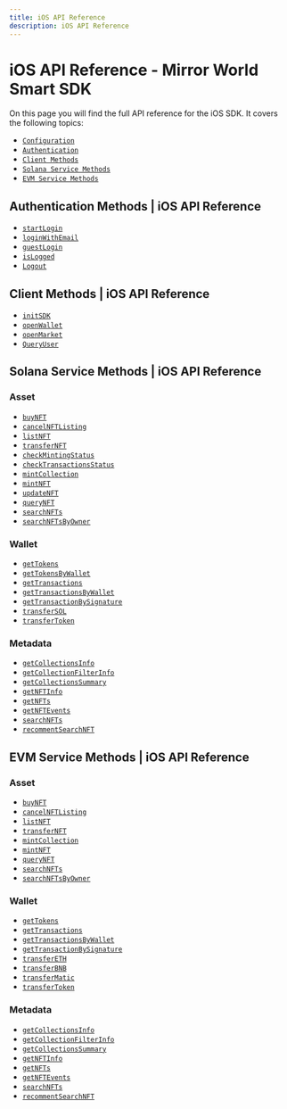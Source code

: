 ```yaml
---
title: iOS API Reference
description: iOS API Reference
---
```


# iOS API Reference - Mirror World Smart SDK

On this page you will find the full API reference for the iOS SDK. It covers the following topics:
- [`Configuration`](/api-reference/ios/configuration)
- [`Authentication`](/api-reference/ios/authentication)
- [`Client Methods`](/api-reference/ios/client)
- [`Solana Service Methods`](/api-reference/ios/solana)
- [`EVM Service Methods`](/api-reference/ios/evm)

## Authentication Methods | iOS API Reference
- [`startLogin`](/api-reference/ios/authentication/startLogin)
- [`loginWithEmail`](/api-reference/ios/authentication/loginWithEmail)
- [`guestLogin`](/api-reference/ios/authentication/guestLogin)
- [`isLogged`](/api-reference/ios/authentication/isLogged)
- [`Logout`](/api-reference/ios/authentication/Logout)

## Client Methods | iOS API Reference
- [`initSDK`](/api-reference/ios/client/initSDK)
- [`openWallet`](/api-reference/ios/client/openWallet)
- [`openMarket`](/api-reference/ios/authentication/openMarket)
- [`QueryUser`](/api-reference/ios/authentication/QueryUser)

## Solana Service Methods | iOS API Reference

### Asset
- [`buyNFT`](/api-reference/ios/solana/asset/buyNFT)
- [`cancelNFTListing`](/api-reference/ios/solana/asset/cancelNFTListing)
- [`listNFT`](/api-reference/ios/solana/asset/listNFT)
- [`transferNFT`](/api-reference/ios/solana/asset/transferNFT)
- [`checkMintingStatus`](/api-reference/ios/solana/asset/checkMintingStatus)
- [`checkTransactionsStatus`](/api-reference/ios/solana/asset/checkTransactionsStatus)
- [`mintCollection`](/api-reference/ios/solana/asset/mintCollection)
- [`mintNFT`](/api-reference/ios/solana/asset/mintNFT)
- [`updateNFT`](/api-reference/ios/solana/asset/updateNFT)
- [`queryNFT`](/api-reference/ios/solana/asset/queryNFT)
- [`searchNFTs`](/api-reference/ios/solana/asset/searchNFTs)
- [`searchNFTsByOwner`](/api-reference/ios/solana/asset/searchNFTsByOwner)


### Wallet
- [`getTokens`](/api-reference/ios/solana/wallet/getTokens)
- [`getTokensByWallet`](/api-reference/ios/solana/wallet/getTokensByWallet)
- [`getTransactions`](/api-reference/ios/solana/wallet/getTransactions)
- [`getTransactionsByWallet`](/api-reference/ios/solana/wallet/getTransactionsByWallet)
- [`getTransactionBySignature`](/api-reference/ios/solana/wallet/getTransactionBySignature)
- [`transferSOL`](/api-reference/ios/solana/wallet/transferSOL)
- [`transferToken`](/api-reference/ios/solana/wallet/transferToken)

### Metadata
- [`getCollectionsInfo`](/api-reference/ios/solana/metadata/getCollectionsInfo)
- [`getCollectionFilterInfo`](/api-reference/ios/solana/metadata/getCollectionFilterInfo)
- [`getCollectionsSummary`](/api-reference/ios/solana/metadata/getCollectionsSummary)
- [`getNFTInfo`](/api-reference/ios/solana/metadata/getNFTInfo)
- [`getNFTs`](/api-reference/ios/solana/metadata/getNFTs)
- [`getNFTEvents`](/api-reference/ios/solana/metadata/getNFTEvents)
- [`searchNFTs`](/api-reference/ios/solana/metadata/searchNFTs)
- [`recommentSearchNFT`](/api-reference/ios/solana/metadata/recommentSearchNFT)


## EVM Service Methods | iOS API Reference

### Asset
- [`buyNFT`](/api-reference/ios/evm/asset/buyNFT)
- [`cancelNFTListing`](/api-reference/ios/evm/asset/cancelNFTListing)
- [`listNFT`](/api-reference/ios/evm/asset/listNFT)
- [`transferNFT`](/api-reference/ios/evm/asset/transferNFT)
- [`mintCollection`](/api-reference/ios/evm/asset/mintCollection)
- [`mintNFT`](/api-reference/ios/evm/asset/mintNFT)
- [`queryNFT`](/api-reference/ios/evm/asset/queryNFT)
- [`searchNFTs`](/api-reference/ios/evm/asset/searchNFTs)
- [`searchNFTsByOwner`](/api-reference/ios/evm/asset/searchNFTsByOwner)


### Wallet
- [`getTokens`](/api-reference/ios/evm/wallet/getTokens)
- [`getTransactions`](/api-reference/ios/evm/wallet/getTransactions)
- [`getTransactionsByWallet`](/api-reference/ios/evm/wallet/getTransactionsByWallet)
- [`getTransactionBySignature`](/api-reference/ios/evm/wallet/getTransactionBySignature)
- [`transferETH`](/api-reference/ios/evm/wallet/transferETH)
- [`transferBNB`](/api-reference/ios/evm/wallet/transferBNB)
- [`transferMatic`](/api-reference/ios/evm/wallet/transferMatic)
- [`transferToken`](/api-reference/ios/evm/wallet/transferToken)

### Metadata
- [`getCollectionsInfo`](/api-reference/ios/evm/metadata/getCollectionsInfo)
- [`getCollectionFilterInfo`](/api-reference/ios/evm/metadata/getCollectionFilterInfo)
- [`getCollectionsSummary`](/api-reference/ios/evm/metadata/getCollectionsSummary)
- [`getNFTInfo`](/api-reference/ios/evm/metadata/getNFTInfo)
- [`getNFTs`](/api-reference/ios/evm/metadata/getNFTs)
- [`getNFTEvents`](/api-reference/ios/evm/metadata/getNFTEvents)
- [`searchNFTs`](/api-reference/ios/evm/metadata/searchNFTs)
- [`recommentSearchNFT`](/api-reference/ios/evm/metadata/recommentSearchNFT)